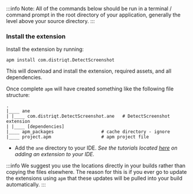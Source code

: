 


:::info 
Note: All of the commands below should be run in a terminal / command prompt in the root directory of your application, generally the level above your source directory.
:::


<SetupAPM />


### Install the extension 

Install the extension by running: 

```
apm install com.distriqt.DetectScreenshot
```

This will download and install the extension, required assets, and all dependencies.

Once complete `apm` will have created something like the following file structure: 

```
.
|____ ane
| |____ com.distriqt.DetectScreenshot.ane	# DetectScreenshot extension
| |____ [dependencies]
|____ apm_packages					# cache directory - ignore
|____ project.apm					# apm project file
```

- Add the `ane` directory to your IDE. *See the tutorials located [here](/docs/tutorials/getting-started) on adding an extension to your IDE.*


:::info
We suggest you use the locations directly in your builds rather than copying the files elsewhere. The reason for this is if you ever go to update the extensions using `apm` that these updates will be pulled into your build automatically.
:::


